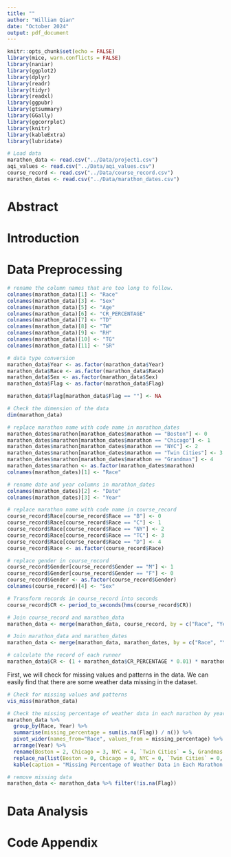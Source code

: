 ```yaml
---
title: ""
author: "William Qian"
date: "October 2024"
output: pdf_document
---
```


```r
knitr::opts_chunk$set(echo = FALSE)
library(mice, warn.conflicts = FALSE)
library(naniar)
library(ggplot2)
library(dplyr)
library(readr)
library(tidyr)
library(readxl)
library(ggpubr)
library(gtsummary)
library(GGally)
library(ggcorrplot)
library(knitr)
library(kableExtra)
library(lubridate)

```

```r
# Load data
marathon_data <- read.csv("../Data/project1.csv")
aqi_values <- read.csv("../Data/aqi_values.csv")
course_record <- read.csv("../Data/course_record.csv")
marathon_dates <- read.csv("../Data/marathon_dates.csv")

```

# Abstract

# Introduction

# Data Preprocessing

```r
# rename the column names that are too long to follow.
colnames(marathon_data)[1] <- "Race"
colnames(marathon_data)[3] <- "Sex"
colnames(marathon_data)[5] <- "Age"
colnames(marathon_data)[6] <- "CR_PERCENTAGE"
colnames(marathon_data)[7] <- "TD"
colnames(marathon_data)[8] <- "TW"
colnames(marathon_data)[9] <- "RH"
colnames(marathon_data)[10] <- "TG"
colnames(marathon_data)[11] <- "SR"

# data type conversion
marathon_data$Year <- as.factor(marathon_data$Year)
marathon_data$Race <- as.factor(marathon_data$Race)
marathon_data$Sex <- as.factor(marathon_data$Sex)
marathon_data$Flag <- as.factor(marathon_data$Flag)

marathon_data$Flag[marathon_data$Flag == ""] <- NA

# Check the dimension of the data
dim(marathon_data)

# replace marathon name with code name in marathon_dates
marathon_dates$marathon[marathon_dates$marathon == "Boston"] <- 0
marathon_dates$marathon[marathon_dates$marathon == "Chicago"] <- 1
marathon_dates$marathon[marathon_dates$marathon == "NYC"] <- 2
marathon_dates$marathon[marathon_dates$marathon == "Twin Cities"] <- 3
marathon_dates$marathon[marathon_dates$marathon == "Grandmas"] <- 4
marathon_dates$marathon <- as.factor(marathon_dates$marathon)
colnames(marathon_dates)[1] <- "Race"

# rename date and year columns in marathon_dates
colnames(marathon_dates)[2] <- "Date"
colnames(marathon_dates)[3] <- "Year"

# replace marathon name with code name in course_record
course_record$Race[course_record$Race == "B"] <- 0
course_record$Race[course_record$Race == "C"] <- 1
course_record$Race[course_record$Race == "NY"] <- 2
course_record$Race[course_record$Race == "TC"] <- 3
course_record$Race[course_record$Race == "D"] <- 4
course_record$Race <- as.factor(course_record$Race)

# replace gender in course_record
course_record$Gender[course_record$Gender == "M"] <- 1
course_record$Gender[course_record$Gender == "F"] <- 0
course_record$Gender <- as.factor(course_record$Gender)
colnames(course_record)[4] <- "Sex"

# Transform records in course_record into seconds
course_record$CR <- period_to_seconds(hms(course_record$CR))

# Join course_record and marathon_data
marathon_data <- merge(marathon_data, course_record, by = c("Race", "Year", "Sex"))

# Join marathon_data and marathon_dates
marathon_data <- merge(marathon_data, marathon_dates, by = c("Race", "Year"))

# calculate the record of each runner
marathon_data$CR <- (1 + marathon_data$CR_PERCENTAGE * 0.01) * marathon_data$CR

```
First, we will check for missing values and patterns in the data. We can easily find that there are some weather data missing in the dataset. 

```r
# Check for missing values and patterns
vis_miss(marathon_data)

```

```r
# Check the missing percentage of weather data in each marathon by year
marathon_data %>%
  group_by(Race, Year) %>%
  summarise(missing_percentage = sum(is.na(Flag)) / n()) %>%
  pivot_wider(names_from="Race", values_from = missing_percentage) %>%
  arrange(Year) %>%
  rename(Boston = 2, Chicago = 3, NYC = 4, `Twin Cities` = 5, Grandmas = 6) %>%
  replace_na(list(Boston = 0, Chicago = 0, NYC = 0, `Twin Cities` = 0, Grandmas = 0)) %>%
  kable(caption = "Missing Percentage of Weather Data in Each Marathon by Year")

```

```r
# remove missing data
marathon_data <- marathon_data %>% filter(!is.na(Flag))

```

# Data Analysis


# Code Appendix 

```r

```